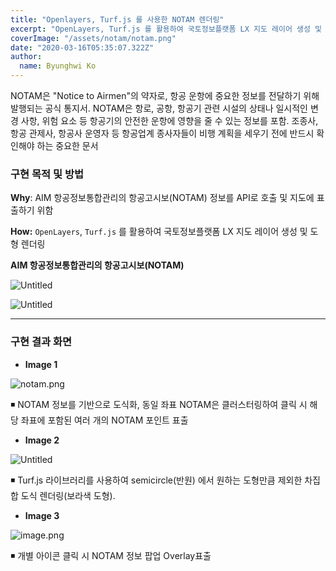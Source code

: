 ```yaml
---
title: "Openlayers, Turf.js 를 사용한 NOTAM 렌더링"
excerpt: "OpenLayers, Turf.js 를 활용하여 국토정보플랫폼 LX 지도 레이어 생성 및 도형 렌더링"
coverImage: "/assets/notam/notam.png"
date: "2020-03-16T05:35:07.322Z"
author:
  name: Byunghwi Ko
---
```


NOTAM은 "Notice to Airmen"의 약자로, 항공 운항에 중요한 정보를 전달하기 위해 발행되는 공식 통지서. NOTAM은 항로, 공항, 항공기 관련 시설의 상태나 일시적인 변경 사항, 위험 요소 등 항공기의 안전한 운항에 영향을 줄 수 있는 정보를 포함. 조종사, 항공 관제사, 항공사 운영자 등 항공업계 종사자들이 비행 계획을 세우기 전에 반드시 확인해야 하는 중요한 문서


### 구현 목적 및 방법

**Why**: AIM 항공정보통합관리의 항공고시보(NOTAM) 정보를 API로 호출 및 지도에 표출하기 위함

**How:** `OpenLayers`, `Turf.js` 를 활용하여 국토정보플랫폼 LX 지도 레이어 생성 및 도형 렌더링

**AIM 항공정보통합관리의 항공고시보(NOTAM)**

![Untitled](https://prod-files-secure.s3.us-west-2.amazonaws.com/4f0d5393-47bd-4771-a2df-7854952c7cd3/9189409a-55c7-40b1-b2f4-165e15528ddf/Untitled.png)

![Untitled](https://prod-files-secure.s3.us-west-2.amazonaws.com/4f0d5393-47bd-4771-a2df-7854952c7cd3/2bb0d891-849c-496e-8796-7b13e47c4db4/Untitled.png)

---

### 구현 결과 화면

- **Image 1**

![notam.png](https://prod-files-secure.s3.us-west-2.amazonaws.com/4f0d5393-47bd-4771-a2df-7854952c7cd3/d48e1bf9-258c-4587-a6bb-6ae8a540b69c/notam.png)

<aside>
◾ NOTAM 정보를 기반으로 도식화, 동일 좌표 NOTAM은 클러스터링하여 클릭 시  해당 좌표에 포함된 여러 개의 NOTAM 포인트 표출

</aside>

- **Image 2**

![Untitled](https://prod-files-secure.s3.us-west-2.amazonaws.com/4f0d5393-47bd-4771-a2df-7854952c7cd3/9e1d664c-5639-425a-b636-7579d0d01bc3/Untitled.png)

<aside>
◾ Turf.js 라이브러리를 사용하여 semicircle(반원) 에서 원하는 도형만큼 제외한 차집합 도식 렌더링(보라색 도형).

</aside>

- **Image 3**

![image.png](https://prod-files-secure.s3.us-west-2.amazonaws.com/4f0d5393-47bd-4771-a2df-7854952c7cd3/f916868d-edbf-4583-8973-5d0018c85193/image.png)

<aside>
◾ 개별 아이콘 클릭 시 NOTAM 정보 팝업 Overlay표출

</aside>
